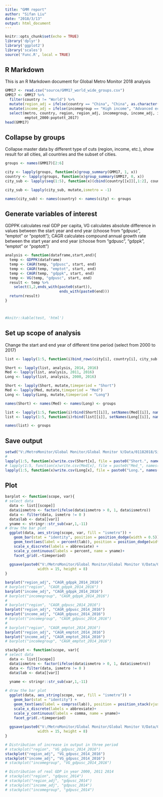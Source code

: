 ```yaml
---
title: "GMM report"
author: "Sifan Liu"
date: "2018/3/13"
output: html_document
---
```

```r
knitr::opts_chunk$set(echo = TRUE)
library('dplyr')
library('ggplot2')
library('scales')
source('Func.R', local = TRUE)
```

## R Markdown

This is an R Markdown document for Global Metro Monitor 2018 analysis



```r

GMM17 <- read.csv("source/GMM17_world_wide_groups.csv")
GMM17 <- GMM17 %>%
  filter(country != "World") %>%
  mutate(region_adj = ifelse(country == "China", "China", as.character(region))) %>%
  mutate(income_adj = ifelse(incomegroup == "High income", "Advanced economy", "Emerging Economy")) %>%
  select(metro, country, region, region_adj, incomegroup, income_adj, ismetro,
         emptot_2000:poptott_2017)
head(GMM17)
```

## Collapse by groups
Collapse master data by different type of cuts (region, income, etc.), show result for all cities, all countries and the subset of cities.
```r
groups <- names(GMM17)[2:6]

city <- lapply(groups, function(x)group_summary(GMM17, 1, x))
country <- lapply(groups, function(x)group_summary(GMM17, 0, x))
city_sub <- lapply(seq(1:5), function(x)(cbind(country[[x]][,1:2], country[[x]][,3:75]-city[[x]][,3:75])))

city_sub <- lapply(city_sub, mutate,ismetro = -1)

names(city_sub) <- names(country) <- names(city) <- groups

```

## Generate variables of interest
GDPPK calculates real GDP per capita, VG calculates absolute difference in values between the start year and end year (choose from "gdpusc", "emptot" or "poptott"); CAGR calculates compound annual growth rate between the start year and end year (choose from "gdpusc", "gdppk", "emptot" or "poptott")

```r

analysis <- function(dataframe,start,end){
  temp <- GDPPK(dataframe)
  temp <- CAGR(temp, "gdpusc", start, end)
  temp <- CAGR(temp, "emptot", start, end)
  temp <- CAGR(temp, "gdppk", start, end)
  temp <- VG(temp, "gdpusc", start, end)
  result <- temp %>% 
    select(1,2,ends_with(paste0(start)), 
                         ends_with(paste0(end)))
  return(result)
}



#knitr::kable(test, 'html')

```


## Set up scope of analysis

Change the start and end year of different time period (select from 2000 to 2017)

```r

list <- lapply(1:5, function(i)bind_rows(city[i], country[i], city_sub[i]))

Short <- lapply(list, analysis, 2014, 2016)
Med <- lapply(list, analysis, 2011, 2016)
Long <- lapply(list, analysis, 2000, 2016)

Short <- lapply(Short, mutate,timeperiod = "Short")
Med <- lapply(Med, mutate,timeperiod = "Med")
Long <- lapply(Long, mutate,timeperiod = "Long")

names(Short) <- names(Med) <- names(Long) <- groups

list <- lapply(1:5, function(i)rbind(Short[[i]], setNames(Med[[i]], names(Short[[i]]))))
list <- lapply(1:5, function(i)rbind(list[[i]], setNames(Long[[i]], names(list[[i]]))))

names(list) <- groups

```

## Save output

```r

setwd("V:/MetroMonitor/Global Monitor/Global Monitor V/Data/01182018/Sifan/result/All data")
# 
lapply(1:5, function(x)write.csv(Short[x], file = paste0("Short.", names(Short[x]), ".csv")))
# lapply(1:5, function(x)write.csv(Med[x], file = paste0("Med_", names(Med[x]), ".csv")))
lapply(1:5, function(x)write.csv(Long[x], file = paste0("Long.", names(Long[x]), ".csv")))


```


## Plot
```r


barplot <- function(scope, var){
# select data
  data <- list[[scope]]
  data$ismetro <- factor(ifelse(data$ismetro > 0, 1, data$ismetro))
  data <- filter(data, ismetro != 0 )
  data$lab <- data[[var]]
  yname <- stringr::str_sub(var,1,-11)
# draw the bar plot
  ggplot(data, aes_string(scope, var, fill = "ismetro")) +
    geom_bar(stat = "identity", position = position_dodge(width = 0.5)) +
    geom_text(aes(label = percent(lab)), position = position_dodge(width = 0.5), vjust = -0.25) +
    scale_x_discrete(labels = abbreviate) +
    scale_y_continuous(labels = percent, name = yname)+
    facet_grid(.~timeperiod)
  
  ggsave(paste0("V:/MetroMonitor/Global Monitor/Global Monitor V/Data/01182018/Sifan/result/Plots/",scope,"_",yname,".png"),
               width = 15, height = 8)
}

barplot("region_adj", "CAGR_gdppk_2014_2016")
# barplot("region", "CAGR_gdppk_2014_2016")
barplot("income_adj", "CAGR_gdppk_2014_2016")
# barplot("incomegroup", "CAGR_gdppk_2014_2016")
# 
# barplot("region", "CAGR_gdpusc_2014_2016")
barplot("region_adj", "CAGR_gdpusc_2014_2016")
barplot("income_adj", "CAGR_gdpusc_2014_2016")
# barplot("incomegroup", "CAGR_gdpusc_2014_2016")
# 
# barplot("region", "CAGR_emptot_2014_2016")
barplot("region_adj", "CAGR_emptot_2014_2016")
barplot("income_adj", "CAGR_emptot_2014_2016")
# barplot("incomegroup", "CAGR_emptot_2014_2016")


```

```r

stackplot <- function(scope, var){
# select data
  data <- list[[scope]]
  data$ismetro <- factor(ifelse(data$ismetro > 0, 1, data$ismetro))
  data <- filter(data, ismetro != 0 )
  data$lab <- data[[var]]
  
  yname <- stringr::str_sub(var,1,-11)

# draw the bar plot
  ggplot(data, aes_string(scope, var, fill = "ismetro")) +
    geom_bar(stat = "identity") +
    geom_text(aes(label = comprss(lab)), position = position_stack(vjust = 0.5)) +
    scale_x_discrete(labels = abbreviate)+
    scale_y_continuous(labels = comma, name = yname)+
    facet_grid(.~timeperiod)
  
  ggsave(paste0("V:/MetroMonitor/Global Monitor/Global Monitor V/Data/01182018/Sifan/result/Plots/",scope,"_",yname,".png"),
               width = 15, height = 8)
}

# Distribution of increase in output in three period
# stackplot("region", "VG_gdpusc_2014_2016")
stackplot("region_adj", "VG_gdpusc_2014_2016")
stackplot("income_adj", "VG_gdpusc_2014_2016")
# stackplot("incomegroup", "VG_gdpusc_2014_2016")

# Distribution of real GDP in year 2000, 2011 2014
# stackplot("region", "gdpusc_2014")
# stackplot("region_adj", "gdpusc_2014")
# stackplot("income_adj", "gdpusc_2014")
# stackplot("incomegroup", "gdpusc_2014")

```

